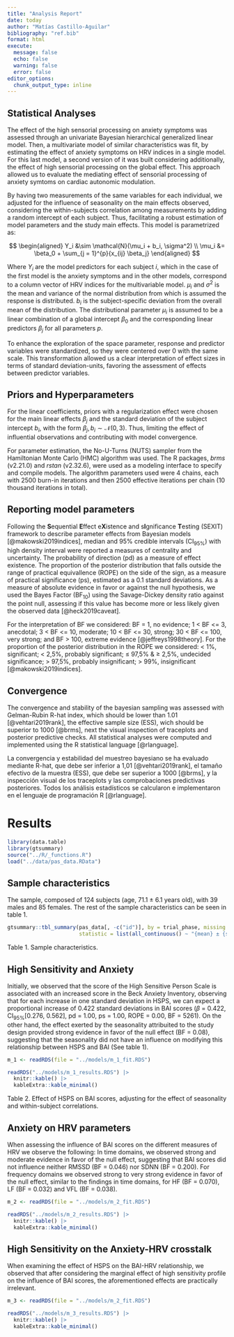 ```yaml
---
title: "Analysis Report"
date: today
author: "Matías Castillo-Aguilar"
bibliography: "ref.bib"
format: html
execute: 
  message: false
  echo: false
  warning: false
  error: false
editor_options: 
  chunk_output_type: inline
---
```


## Statistical Analyses

The effect of the high sensorial processing on anxiety symptoms was assessed through an univariate Bayesian hierarchical generalized linear model. Then, a multivariate model of similar characteristics was fit, by estimating the effect of anxiety symptoms on HRV indices in a single model. For this last model, a second version of it was built considering additionally, the effect of high sensorial processing on the global effect. This approach allowed us to evaluate the mediating effect of sensorial processing of anxiety symtoms on cardiac autonomic modulation. 

By having two measurements of the same variables for each individual, we adjusted for the influence of seasonality on the main effects observed, considering the within-subjects correlation among measurements by adding a random intercept of each subject. Thus, facilitating a robust estimation of model parameters and the study main effects. This model is parametrized as:

$$
\begin{aligned}
Y_i &\sim \mathcal{N}(\mu_i + b_i, \sigma^2) \\
\mu_i &= \beta_0 + \sum_{j = 1}^{p}{x_{ij} \beta_j}
\end{aligned}
$$

Where $Y_i$ are the model predictors for each subject $i$, which in the case of the first model is the anxiety symptoms and in the other models, correspond to a column vector of HRV indices for the multivariable model. $\mu_i$ and $\sigma^2$ is the mean and variance of the normal distribution from which is assumed the response is distributed. $b_i$ is the subject-specific deviation from the overall mean of the distribution. The distributional parameter $\mu_i$ is assumed to be a linear combination of a global intercept $\beta_0$ and the corresponding linear predictors $\beta_j$ for all parameters $p$.

To enhance the exploration of the space parameter, response and predictor variables were standardized, so they were centered over 0 with the same scale. This transformation allowed us a clear interpretation of effect sizes in terms of standard deviation-units, favoring the assessment of effects between predictor variables.

## Priors and Hyperparameters

For the linear coefficients, priors with a regularization effect were chosen for the main linear effects $\beta_{j}$ and the standard deviation of the subject intercept $b_i$, with the form $\beta_j,b_i \sim \mathcal{N}(0,3)$. Thus, limiting the effect of influential observations and contributing with model convergence.

For parameter estimation, the No-U-Turns (NUTS) sampler from the Hamiltonian Monte Carlo (HMC) algorithm was used. The R packages, *brms* (v2.21.0) and *rstan* (v2.32.6), were used as a modeling interface to specify and compile models. The algorithm parameters used were 4 chains, each with 2500 burn-in iterations and then 2500 effective iterations per chain (10 thousand iterations in total).

## Reporting model parameters

Following the **S**equential **E**ffect e**X**istence and s**I**gnificance **T**esting (SEXIT) framework to describe parameter effects from Bayesian models [@makowski2019indices], median and 95% credible intervals (CI~95%~) with high density interval were reported a measures of centrality and uncertainty. The probability of direction (pd) as a measure of effect existence. The proportion of the posterior distribution that falls outside the range of practical equivallence (ROPE) on the side of the sign, as a measure of practical significance (ps), estimated as a 0.1 standard deviations. As a measure of absolute evidence in favor or against the null hypothesis, we used the Bayes Factor (BF~10~) using the Savage-Dickey density ratio against the point null, assessing if this value has become more or less likely given the observed data [@heck2019caveat].

For the interpretation of BF we considered: BF = 1, no evidence; 1 < BF <= 3, anecdotal; 3 < BF <= 10, moderate; 10 < BF <= 30, strong; 30 < BF <= 100, very strong; and BF > 100, extreme evidence [@jeffreys1998theory]. For the proportion of the posterior distribution in the ROPE we considered: < 1%, significant; < 2,5%, probably significant; ≤ 97,5% & ≥ 2,5%, undecided significance; > 97,5%, probably insignificant; > 99%, insignificant [@makowski2019indices]. 

## Convergence

The convergence and stability of the bayesian sampling was assessed with Gelman-Rubin R-hat index, which should be lower than 1.01 [@vehtari2019rank], the effective sample size (ESS), wich should be superior to 1000 [@brms], next the visual inspection of traceplots and posterior predictive checks. All statistical analyses were computed and implemented using the R statistical language [@rlanguage].

La convergencia y estabilidad del muestreo bayesiano se ha evaluado mediante R-hat, que debe ser inferior a 1,01 [@vehtari2019rank], el tamaño efectivo de la muestra (ESS), que debe ser superior a 1000 [@brms], y la inspección visual de los traceplots y las comprobaciones predictivas posteriores. Todos los análisis estadísticos se calcularon e implementaron en el lenguaje de programación R [@rlanguage].

# Results

<!---- SAMPLE CHARACTERISTICS ---->
```r
library(data.table)
library(gtsummary)
source("../R/_functions.R")
load("../data/pas_data.RData")
```

## Sample characteristics

The sample, composed of 124 subjects (age, 71.1 ± 6.1 years old), with 39 males and 85 females. The rest of the sample characteristics can be seen in table 1.

```r
gtsummary::tbl_summary(pas_data[, -c("id")], by = trial_phase, missing = "no",
                       statistic = list(all_continuous() ~ "{mean} ± {sd}"))
```
Table 1. Sample characteristics.


<!---- EFFECT OF HSPS ON BAI ---->

## High Sensitivity and Anxiety

Initially, we observed that the score of the High Sensitive Person Scale is associated with an increased score in the Beck Anxiety Inventory, observing that for each increase in one standard deviation in HSPS, we can expect a proportional increase of 0.422 standard deviations in BAI scores ($\beta$ = 0.422, CI~95%~[0.276, 0.562], pd = 1.00, ps = 1.00, ROPE = 0.00, BF = 5261). On the other hand, the effect exerted by the seasonality attribuited to the study design provided strong evidence in favor of the null effect (BF = 0.08), suggesting that the seasonality did not have an influence on modifying this relationship between HSPS and BAI (See table 1).

```r
m_1 <- readRDS(file = "../models/m_1_fit.RDS")

readRDS("../models/m_1_results.RDS") |> 
  knitr::kable() |> 
  kableExtra::kable_minimal()
```
Table 2. Effect of HSPS on BAI scores, adjusting for the effect of seasonality and within-subject correlations.

<!---- EFFECT OF BAI ON HRV ---->

## Anxiety on HRV parameters

When assessing the influence of BAI scores on the different measures of HRV we observe the following: In time domains, we observed strong and moderate evidence in favor of the null effect, suggesting that BAI scores did not influence neither RMSSD (BF = 0.046) nor SDNN (BF = 0.200). For frequency domains we observed strong to very strong evidence in favor of the null effect, similar to the findings in time domains, for HF (BF = 0.070), LF (BF = 0.032) and VFL (BF = 0.038). 

```r
m_2 <- readRDS(file = "../models/m_2_fit.RDS")

readRDS("../models/m_2_results.RDS") |> 
  knitr::kable() |> 
  kableExtra::kable_minimal()
```

<!---- EFFECT OF HSPS ON BAI-HRV ---->

## High Sensitivity on the Anxiety-HRV crosstalk

When examining the effect of HSPS on the BAI-HRV relationship, we observed that after considering the marginal effect of high sensitivity profile on the influence of BAI scores, the aforementioned effects are practically irrelevant.

```r
m_3 <- readRDS(file = "../models/m_2_fit.RDS")

readRDS("../models/m_3_results.RDS") |> 
  knitr::kable() |> 
  kableExtra::kable_minimal()
```
